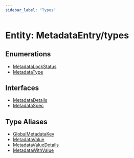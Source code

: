 ```yaml
---
sidebar_label: "Types"
---
```


# Entity: MetadataEntry/types

## Enumerations

- [MetadataLockStatus](enumerations/MetadataLockStatus.mdx)
- [MetadataType](enumerations/MetadataType.mdx)

## Interfaces

- [MetadataDetails](interfaces/MetadataDetails.mdx)
- [MetadataSpec](interfaces/MetadataSpec.mdx)

## Type Aliases

- [GlobalMetadataKey](type-aliases/GlobalMetadataKey.mdx)
- [MetadataValue](type-aliases/MetadataValue.mdx)
- [MetadataValueDetails](type-aliases/MetadataValueDetails.mdx)
- [MetadataWithValue](type-aliases/MetadataWithValue.mdx)
